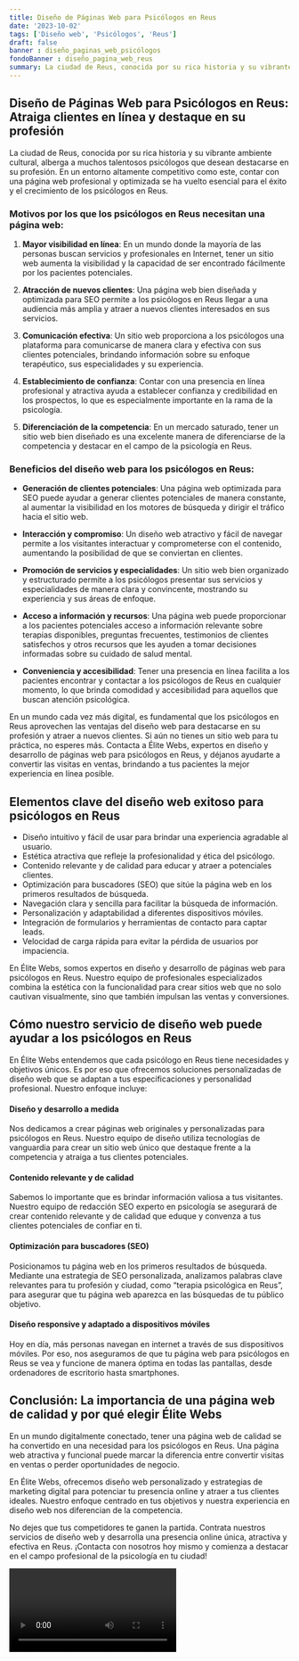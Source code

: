 ```yaml
---
title: Diseño de Páginas Web para Psicólogos en Reus
date: '2023-10-02'
tags: ['Diseño web', 'Psicólogos', 'Reus']
draft: false
banner : diseño_paginas_web_psicólogos
fondoBanner : diseño_pagina_web_reus
summary: La ciudad de Reus, conocida por su rica historia y su vibrante ambiente cultural, alberga a muchos talentosos psicólogos que desean destacarse en su profesión. En un entorno altamente competitivo como este, contar con una página web profesional y optimizada se ha vuelto esencial para el éxito y el crecimiento de los psicólogos en Reus.
---
```


## Diseño de Páginas Web para Psicólogos en Reus: Atraiga clientes en línea y destaque en su profesión

La ciudad de Reus, conocida por su rica historia y su vibrante ambiente cultural, alberga a muchos talentosos psicólogos que desean destacarse en su profesión. En un entorno altamente competitivo como este, contar con una página web profesional y optimizada se ha vuelto esencial para el éxito y el crecimiento de los psicólogos en Reus.

### Motivos por los que los psicólogos en Reus necesitan una página web:

1. **Mayor visibilidad en línea**: En un mundo donde la mayoría de las personas buscan servicios y profesionales en Internet, tener un sitio web aumenta la visibilidad y la capacidad de ser encontrado fácilmente por los pacientes potenciales.

2. **Atracción de nuevos clientes**: Una página web bien diseñada y optimizada para SEO permite a los psicólogos en Reus llegar a una audiencia más amplia y atraer a nuevos clientes interesados en sus servicios.

3. **Comunicación efectiva**: Un sitio web proporciona a los psicólogos una plataforma para comunicarse de manera clara y efectiva con sus clientes potenciales, brindando información sobre su enfoque terapéutico, sus especialidades y su experiencia.

4. **Establecimiento de confianza**: Contar con una presencia en línea profesional y atractiva ayuda a establecer confianza y credibilidad en los prospectos, lo que es especialmente importante en la rama de la psicología.

5. **Diferenciación de la competencia**: En un mercado saturado, tener un sitio web bien diseñado es una excelente manera de diferenciarse de la competencia y destacar en el campo de la psicología en Reus.

### Beneficios del diseño web para los psicólogos en Reus:

- **Generación de clientes potenciales**: Una página web optimizada para SEO puede ayudar a generar clientes potenciales de manera constante, al aumentar la visibilidad en los motores de búsqueda y dirigir el tráfico hacia el sitio web.

- **Interacción y compromiso**: Un diseño web atractivo y fácil de navegar permite a los visitantes interactuar y comprometerse con el contenido, aumentando la posibilidad de que se conviertan en clientes.

- **Promoción de servicios y especialidades**: Un sitio web bien organizado y estructurado permite a los psicólogos presentar sus servicios y especialidades de manera clara y convincente, mostrando su experiencia y sus áreas de enfoque.

- **Acceso a información y recursos**: Una página web puede proporcionar a los pacientes potenciales acceso a información relevante sobre terapias disponibles, preguntas frecuentes, testimonios de clientes satisfechos y otros recursos que les ayuden a tomar decisiones informadas sobre su cuidado de salud mental.

- **Conveniencia y accesibilidad**: Tener una presencia en línea facilita a los pacientes encontrar y contactar a los psicólogos de Reus en cualquier momento, lo que brinda comodidad y accesibilidad para aquellos que buscan atención psicológica.

En un mundo cada vez más digital, es fundamental que los psicólogos en Reus aprovechen las ventajas del diseño web para destacarse en su profesión y atraer a nuevos clientes. Si aún no tienes un sitio web para tu práctica, no esperes más. Contacta a Élite Webs, expertos en diseño y desarrollo de páginas web para psicólogos en Reus, y déjanos ayudarte a convertir las visitas en ventas, brindando a tus pacientes la mejor experiencia en línea posible.

<GifSeo />

<Cta />

## Elementos clave del diseño web exitoso para psicólogos en Reus

- Diseño intuitivo y fácil de usar para brindar una experiencia agradable al usuario.
- Estética atractiva que refleje la profesionalidad y ética del psicólogo.
- Contenido relevante y de calidad para educar y atraer a potenciales clientes.
- Optimización para buscadores (SEO) que sitúe la página web en los primeros resultados de búsqueda.
- Navegación clara y sencilla para facilitar la búsqueda de información.
- Personalización y adaptabilidad a diferentes dispositivos móviles.
- Integración de formularios y herramientas de contacto para captar leads.
- Velocidad de carga rápida para evitar la pérdida de usuarios por impaciencia.

En Élite Webs, somos expertos en diseño y desarrollo de páginas web para psicólogos en Reus. Nuestro equipo de profesionales especializados combina la estética con la funcionalidad para crear sitios web que no solo cautivan visualmente, sino que también impulsan las ventas y conversiones.

## Cómo nuestro servicio de diseño web puede ayudar a los psicólogos en Reus

En Élite Webs entendemos que cada psicólogo en Reus tiene necesidades y objetivos únicos. Es por eso que ofrecemos soluciones personalizadas de diseño web que se adaptan a tus especificaciones y personalidad profesional. Nuestro enfoque incluye:

#### Diseño y desarrollo a medida

Nos dedicamos a crear páginas web originales y personalizadas para psicólogos en Reus. Nuestro equipo de diseño utiliza tecnologías de vanguardia para crear un sitio web único que destaque frente a la competencia y atraiga a tus clientes potenciales.

#### Contenido relevante y de calidad

Sabemos lo importante que es brindar información valiosa a tus visitantes. Nuestro equipo de redacción SEO experto en psicología se asegurará de crear contenido relevante y de calidad que eduque y convenza a tus clientes potenciales de confiar en ti.

#### Optimización para buscadores (SEO)

Posicionamos tu página web en los primeros resultados de búsqueda. Mediante una estrategia de SEO personalizada, analizamos palabras clave relevantes para tu profesión y ciudad, como “terapia psicológica en Reus”, para asegurar que tu página web aparezca en las búsquedas de tu público objetivo.

#### Diseño responsive y adaptado a dispositivos móviles

Hoy en día, más personas navegan en internet a través de sus dispositivos móviles. Por eso, nos aseguramos de que tu página web para psicólogos en Reus se vea y funcione de manera óptima en todas las pantallas, desde ordenadores de escritorio hasta smartphones.

## Conclusión: La importancia de una página web de calidad y por qué elegir Élite Webs

En un mundo digitalmente conectado, tener una página web de calidad se ha convertido en una necesidad para los psicólogos en Reus. Una página web atractiva y funcional puede marcar la diferencia entre convertir visitas en ventas o perder oportunidades de negocio.

En Élite Webs, ofrecemos diseño web personalizado y estrategias de marketing digital para potenciar tu presencia online y atraer a tus clientes ideales. Nuestro enfoque centrado en tus objetivos y nuestra experiencia en diseño web nos diferencian de la competencia.

No dejes que tus competidores te ganen la partida. Contrata nuestros servicios de diseño web y desarrolla una presencia online única, atractiva y efectiva en Reus. ¡Contacta con nosotros hoy mismo y comienza a destacar en el campo profesional de la psicología en tu ciudad!

<Video />

<CtaBot job='Psicólogos' city='Reus'/>

<Gmaps query='Reus+españa+maps' />